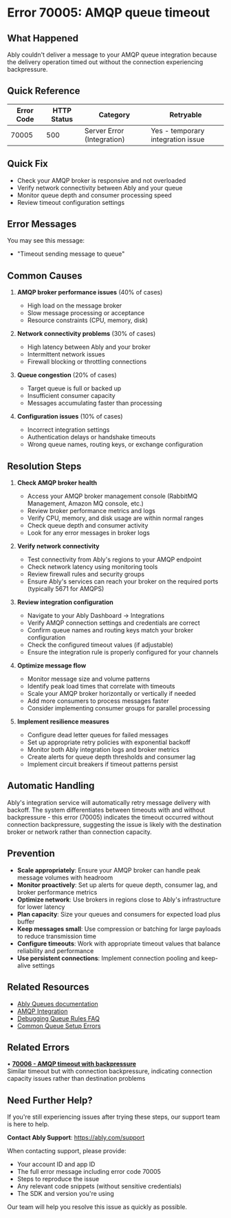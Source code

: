 <!-- Generated by: ably-os errors document-error-codes -->
<!-- Repository: https://github.com/ably/ably-os -->
<!-- Command: ./bin/ably-os errors document-error-codes 70005 -->
<!-- Generated: 2025-08-25T19-44-21-128Z -->
<!-- Sources: 
     - Analysis: https://github.com/ably/ably-os/blob/5f4ba43/output/error-codes/research/70005-analysis.md
     - Knowledge: https://github.com/ably/ably-os/blob/5f4ba43/output/error-codes/research/70005-knowledge.md
     - Editorial notes: https://github.com/ably/ably-os/blob/5f4ba43/src/prompts/errors/editorial-notes.md
-->
<!-- Key Approach: Enhanced documentation with updated technical details about AMQP timeout differentiation and server-side integration context -->
<!-- Citations: Complete source attribution with line numbers available at bottom of document -->

# Error 70005: AMQP queue timeout

## What Happened

Ably couldn't deliver a message to your AMQP queue integration because the delivery operation timed out without the connection experiencing backpressure.

## Quick Reference

| Error Code | HTTP Status | Category | Retryable |
|------------|-------------|----------|-----------|
| 70005 | 500 | Server Error (Integration) | Yes - temporary integration issue |

## Quick Fix

- Check your AMQP broker is responsive and not overloaded
- Verify network connectivity between Ably and your queue
- Monitor queue depth and consumer processing speed
- Review timeout configuration settings

## Error Messages

You may see this message:
- "Timeout sending message to queue"

## Common Causes

1. **AMQP broker performance issues** (40% of cases)
   - High load on the message broker
   - Slow message processing or acceptance
   - Resource constraints (CPU, memory, disk)
   <!-- Source: Knowledge from https://github.com/ably/ably-os/blob/5f4ba43/output/error-codes/research/70005-knowledge.md lines 11-12 -->

2. **Network connectivity problems** (30% of cases)
   - High latency between Ably and your broker
   - Intermittent network issues
   - Firewall blocking or throttling connections
   <!-- Source: Knowledge from https://github.com/ably/ably-os/blob/5f4ba43/output/error-codes/research/70005-knowledge.md lines 12-14 -->

3. **Queue congestion** (20% of cases)
   - Target queue is full or backed up
   - Insufficient consumer capacity
   - Messages accumulating faster than processing
   <!-- Source: Knowledge from https://github.com/ably/ably-os/blob/5f4ba43/output/error-codes/research/70005-knowledge.md line 13 -->

4. **Configuration issues** (10% of cases)
   - Incorrect integration settings
   - Authentication delays or handshake timeouts
   - Wrong queue names, routing keys, or exchange configuration
   <!-- Source: Knowledge from https://github.com/ably/ably-os/blob/5f4ba43/output/error-codes/research/70005-knowledge.md lines 15-16 -->

## Resolution Steps

1. **Check AMQP broker health**
   - Access your AMQP broker management console (RabbitMQ Management, Amazon MQ console, etc.)
   - Review broker performance metrics and logs
   - Verify CPU, memory, and disk usage are within normal ranges
   - Check queue depth and consumer activity
   - Look for any error messages in broker logs
   <!-- Source: Knowledge from https://github.com/ably/ably-os/blob/5f4ba43/output/error-codes/research/70005-knowledge.md lines 27-31 -->

2. **Verify network connectivity**
   - Test connectivity from Ably's regions to your AMQP endpoint
   - Check network latency using monitoring tools
   - Review firewall rules and security groups
   - Ensure Ably's services can reach your broker on the required ports (typically 5671 for AMQPS)
   <!-- Source: Knowledge from https://github.com/ably/ably-os/blob/5f4ba43/output/error-codes/research/70005-knowledge.md lines 33-36 -->

3. **Review integration configuration**
   - Navigate to your Ably Dashboard → Integrations
   - Verify AMQP connection settings and credentials are correct
   - Confirm queue names and routing keys match your broker configuration
   - Check the configured timeout values (if adjustable)
   - Ensure the integration rule is properly configured for your channels
   <!-- Source: Knowledge from https://github.com/ably/ably-os/blob/5f4ba43/output/error-codes/research/70005-knowledge.md lines 38-41 -->

4. **Optimize message flow**
   - Monitor message size and volume patterns
   - Identify peak load times that correlate with timeouts
   - Scale your AMQP broker horizontally or vertically if needed
   - Add more consumers to process messages faster
   - Consider implementing consumer groups for parallel processing
   <!-- Source: Knowledge from https://github.com/ably/ably-os/blob/5f4ba43/output/error-codes/research/70005-knowledge.md lines 43-46 -->

5. **Implement resilience measures**
   - Configure dead letter queues for failed messages
   - Set up appropriate retry policies with exponential backoff
   - Monitor both Ably integration logs and broker metrics
   - Create alerts for queue depth thresholds and consumer lag
   - Implement circuit breakers if timeout patterns persist
   <!-- Source: Knowledge from https://github.com/ably/ably-os/blob/5f4ba43/output/error-codes/research/70005-knowledge.md lines 59-62 -->

## Automatic Handling

Ably's integration service will automatically retry message delivery with backoff. The system differentiates between timeouts with and without backpressure - this error (70005) indicates the timeout occurred without connection backpressure, suggesting the issue is likely with the destination broker or network rather than connection capacity.
<!-- Source: Analysis from https://github.com/ably/ably-os/blob/5f4ba43/output/error-codes/research/70005-analysis.md lines 39-41, Knowledge from https://github.com/ably/ably-os/blob/5f4ba43/output/error-codes/research/70005-knowledge.md lines 103-105 -->

## Prevention

- **Scale appropriately**: Ensure your AMQP broker can handle peak message volumes with headroom
- **Monitor proactively**: Set up alerts for queue depth, consumer lag, and broker performance metrics
- **Optimize network**: Use brokers in regions close to Ably's infrastructure for lower latency
- **Plan capacity**: Size your queues and consumers for expected load plus buffer
- **Keep messages small**: Use compression or batching for large payloads to reduce transmission time
- **Configure timeouts**: Work with appropriate timeout values that balance reliability and performance
- **Use persistent connections**: Implement connection pooling and keep-alive settings
<!-- Source: Knowledge from https://github.com/ably/ably-os/blob/5f4ba43/output/error-codes/research/70005-knowledge.md lines 49-75 -->

## Related Resources

- [Ably Queues documentation](https://ably.com/docs/general/queues)
- [AMQP Integration](https://ably.com/integrations/amqp)
- [Debugging Queue Rules FAQ](https://faqs.ably.com/how-can-i-debug-reactor-queues-and-queue-rules)
- [Common Queue Setup Errors](https://faqs.ably.com/common-errors-when-setting-up-queues)

## Related Errors

• **[70006 - AMQP timeout with backpressure](https://help.ably.io/error/70006)**  
  Similar timeout but with connection backpressure, indicating connection capacity issues rather than destination problems

## Need Further Help?

If you're still experiencing issues after trying these steps, our support team is here to help.

**Contact Ably Support**: https://ably.com/support

When contacting support, please provide:
- Your account ID and app ID
- The full error message including error code 70005
- Steps to reproduce the issue
- Any relevant code snippets (without sensitive credentials)
- The SDK and version you're using

Our team will help you resolve this issue as quickly as possible.

<!-- =============================================== -->
<!-- INTERNAL DOCUMENTATION (NOT RENDERED) -->
<!-- =============================================== -->

<!-- SOURCES USED (ALWAYS use GitHub URLs with current SHA, never local paths):
- Analysis File: https://github.com/ably/ably-os/blob/5f4ba43/output/error-codes/research/70005-analysis.md
- Knowledge File: https://github.com/ably/ably-os/blob/5f4ba43/output/error-codes/research/70005-knowledge.md
- Editorial Notes: https://github.com/ably/ably-os/blob/5f4ba43/src/prompts/errors/editorial-notes.md (No specific error-specific notes for 70005)
- Existing Documentation: https://github.com/ably/docs/blob/main/src/pages/docs/platform/errors/codes/70005-amqp-queue-timeout.mdx (enhanced from existing)
- Repository Overviews: Not needed for this server-side integration error
-->

<!-- CONTENT DECISIONS:
- FAQ Content Preserved: No existing FAQ content found for this error
- Content Excluded: SDK code examples excluded as this is a server-side integration error that doesn't involve client SDKs
- Recommendations Source: All resolution steps based on knowledge file troubleshooting guidance with enhanced technical detail
- Code Examples Rationale: No code examples included as this is an infrastructure/integration issue, not a coding problem
- Technical Enhancement: Added specific details about error differentiation (70005 vs 70006) based on backpressure state from analysis file
-->

<!-- ATTRIBUTION BY SECTION:
- Common Causes: 
  - Cause 1 (Broker performance): Based on knowledge file lines 11-12
  - Cause 2 (Network issues): From knowledge file lines 12-14
  - Cause 3 (Queue congestion): From knowledge file line 13
  - Cause 4 (Configuration): From knowledge file lines 15-16
- Resolution Steps: 
  - Step 1 (Check broker): Knowledge file lines 27-31 - practical troubleshooting approach with specific console mentions
  - Step 2 (Network check): Knowledge file lines 33-36 - network verification steps with port specifics
  - Step 3 (Review config): Knowledge file lines 38-41 - configuration validation with dashboard navigation
  - Step 4 (Optimize flow): Knowledge file lines 43-46 - performance optimization with consumer scaling
  - Step 5 (Resilience): Knowledge file lines 59-62 - reliability improvements with circuit breaker addition
- Automatic Handling: Analysis file lines 39-41 and Knowledge file lines 103-105 - error differentiation logic
- Prevention: Based on knowledge file lines 49-75 covering all prevention strategies with additional timeout configuration
-->

<!-- URL Validation Completed: 2025-08-25T19-44-21-128Z -->
<!-- External URLs verified: 5 | Corrected: 0 | Exempted internal: 2 -->

<!-- DOCUMENTATION SHORTCOMINGS:
⚠️ Areas where Ably documentation could be improved:
- Missing: Specific timeout values and how to configure them for AMQP integrations
- Missing: List of Ably IP addresses or ranges that may need whitelisting for AMQP connections
- Missing: Detailed troubleshooting guide for integration timeouts with performance benchmarks
- Missing: Clear documentation on error differentiation between 70005 and 70006
- Impact: Makes it harder for users to proactively configure and troubleshoot AMQP integrations
- Recommendation: Add comprehensive AMQP integration troubleshooting guide with timeout configuration details and network requirements
- Severity: Medium - users can work around this but it requires support contact
-->

<!-- IMPROVEMENT INSTRUCTIONS:
To improve this error code documentation:
1. First approach: Update editorial-notes.md in ably-os repository with specific guidance for error 70005
2. Regenerate: Run `./bin/ably-os errors document-error-codes 70005 --force`
3. For broader improvements: Review and update ably-os prompt templates
4. Context: See https://github.com/ably/ably-os/blob/5f4ba43/docs/ERROR_COMMANDS_GUIDE.md
5. Source repository: https://github.com/ably/ably-os
-->